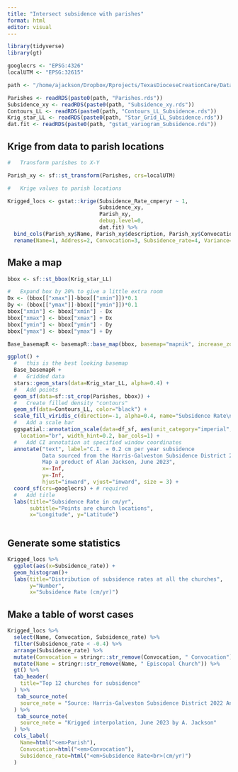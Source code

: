 ```yaml
---
title: "Intersect subsidence with parishes"
format: html
editor: visual
---
```



```r

library(tidyverse)
library(gt)

googlecrs <- "EPSG:4326"
localUTM <- "EPSG:32615"

path <- "/home/ajackson/Dropbox/Rprojects/TexasDioceseCreationCare/Data/"

Parishes <- readRDS(paste0(path, "Parishes.rds"))
Subsidence_xy <- readRDS(paste0(path, "Subsidence_xy.rds"))
Contours_LL <- readRDS(paste0(path, "Contours_LL_Subsidence.rds"))
Krig_star_LL <- readRDS(paste0(path, "Star_Grid_LL_Subsidence.rds"))
dat.fit <- readRDS(paste0(path, "gstat_variogram_Subsidence.rds"))


```

##    Krige from data to parish locations

```r

#   Transform parishes to X-Y

Parish_xy <- sf::st_transform(Parishes, crs=localUTM)

#   Krige values to parish locations

Krigged_locs <- gstat::krige(Subsidence_Rate_cmperyr ~ 1,
                             Subsidence_xy,
                             Parish_xy,
                             debug.level=0,
                             dat.fit) %>% 
  bind_cols(Parish_xy$Name, Parish_xy$description, Parish_xy$Convocation, .) %>% 
  rename(Name=1, Address=2, Convocation=3, Subsidence_rate=4, Variance=5)


```

##   Make a map

```r

bbox <- sf::st_bbox(Krig_star_LL)

#   Expand box by 20% to give a little extra room
Dx <- (bbox[["xmax"]]-bbox[["xmin"]])*0.1
Dy <- (bbox[["ymax"]]-bbox[["ymin"]])*0.1
bbox["xmin"] <- bbox["xmin"] - Dx
bbox["xmax"] <- bbox["xmax"] + Dx
bbox["ymin"] <- bbox["ymin"] - Dy
bbox["ymax"] <- bbox["ymax"] + Dy

Base_basemapR <- basemapR::base_map(bbox, basemap="mapnik", increase_zoom=2)

ggplot() +
  #   this is the best looking basemap
  Base_basemapR +
  #   Gridded data
  stars::geom_stars(data=Krig_star_LL, alpha=0.4) +  
  #   Add points
  geom_sf(data=sf::st_crop(Parishes, bbox)) +
  #   Create filled density "contours" 
  geom_sf(data=Contours_LL, color="black") +
  scale_fill_viridis_c(direction=-1, alpha=0.4, name="Subsidence Rate\n(cm/yr)") +
  #   Add a scale bar
  ggspatial::annotation_scale(data=df_sf, aes(unit_category="imperial", style="ticks"),
    location="br", width_hint=0.2, bar_cols=1) +
  #   Add CI annotation at specified window coordinates
  annotate("text", label="C.I. = 0.2 cm per year subsidence
           Data sourced from the Harris-Galveston Subsidence District 2022 Annual Groundwater Report
           Map a product of Alan Jackson, June 2023", 
           x=-Inf, 
           y=-Inf,
           hjust="inward", vjust="inward", size = 3) +
  coord_sf(crs=googlecrs) + # required 
  #   Add title
  labs(title="Subsidence Rate in cm/yr",
       subtitle="Points are church locations",
       x="Longitude", y="Latitude")



```

##    Generate some statistics

```r

Krigged_locs %>% 
  ggplot(aes(x=Subsidence_rate)) +
  geom_histogram()+
  labs(title="Distribution of subsidence rates at all the churches",
       y="Number",
       x="Subsidence Rate (cm/yr)")

```

##    Make a table of worst cases

```r

Krigged_locs %>% 
  select(Name, Convocation, Subsidence_rate) %>% 
  filter(Subsidence_rate < -0.4) %>% 
  arrange(Subsidence_rate) %>% 
  mutate(Convocation = stringr::str_remove(Convocation, " Convocation")) %>% 
  mutate(Name = stringr::str_remove(Name, " Episcopal Church")) %>% 
  gt() %>% 
  tab_header(
    title="Top 12 churches for subsidence"
  ) %>% 
   tab_source_note(
    source_note = "Source: Harris-Galveston Subsidence District 2022 Annual Groundwater Report"
  ) %>% 
   tab_source_note(
    source_note = "Krigged interpolation, June 2023 by A. Jackson"
  ) %>% 
  cols_label(
    Name=html("<em>Parish"),
    Convocation=html("<em>Convocation"),
    Subsidence_rate=html("<em>Subsidence Rate<br>(cm/yr)")
  )
  

```

